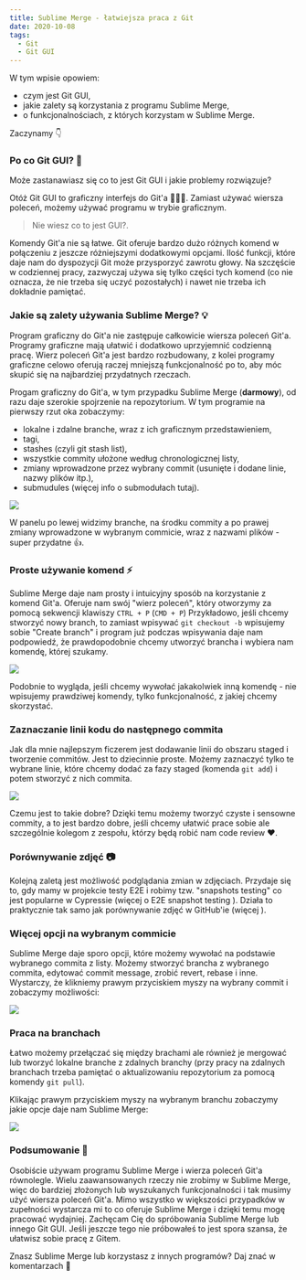 ```yaml
---
title: Sublime Merge - łatwiejsza praca z Git
date: 2020-10-08
tags:
  - Git
  - Git GUI
---
```



W tym wpisie opowiem:
- czym jest Git GUI,
- jakie zalety są korzystania z programu Sublime Merge,
- o funkcjonalnościach, z których korzystam w Sublime Merge.

Zaczynamy 👇

### Po co Git GUI? 🤔

Może zastanawiasz się co to jest Git GUI i jakie problemy rozwiązuje? 

Otóż Git GUI to graficzny interfejs do Git'a 🤷🏻‍♂️. Zamiast używać wiersza poleceń, możemy używać programu w trybie graficznym.

> Nie wiesz co to jest GUI?. <ExternalPostLink name="Link do Wikipedii" url="https://pl.wikipedia.org/wiki/Graficzny_interfejs_u%C5%BCytkownika"/>

Komendy Git'a nie są łatwe. Git oferuje bardzo dużo różnych komend w połączeniu z jeszcze różniejszymi dodatkowymi opcjami. Ilość funkcji, które daje nam do dyspozycji Git może przysporzyć zawrotu głowy. Na szczęście w codziennej pracy, zazwyczaj używa się tylko części tych komend (co nie oznacza, że nie trzeba się uczyć pozostałych) i nawet nie trzeba ich dokładnie pamiętać.

### Jakie są zalety używania Sublime Merge? 💡

Program graficzny do Git'a nie zastępuje całkowicie wiersza poleceń Git'a. Programy graficzne mają ułatwić i dodatkowo uprzyjemnić codzienną pracę. Wierz poleceń Git'a jest bardzo rozbudowany, z kolei programy graficzne celowo oferują raczej mniejszą funkcjonalność po to, aby móc skupić się na najbardziej przydatnych rzeczach.

Progam graficzny do Git'a, w tym przypadku Sublime Merge (**darmowy**), od razu daje szerokie spojrzenie na repozytorium. W tym programie na pierwszy rzut oka zobaczymy:
- lokalne i zdalne branche, wraz z ich graficznym przedstawieniem,
- tagi,
- stashes (czyli git stash list),
- wszystkie commity ułożone według chronologicznej listy,
- zmiany wprowadzone przez wybrany commit (usunięte i dodane linie, nazwy plików itp.),
- submudules (więcej info o submodułach tutaj).

<Image src="./sublime-merge-overview.webp"/>

W panelu po lewej widzimy branche, na środku commity a po prawej zmiany wprowadzone w wybranym commicie, wraz z nazwami plików - super przydatne 👍.

### Proste używanie komend ⚡️

Sublime Merge daje nam prosty i intuicyjny sposób na korzystanie z komend Git'a. Oferuje nam swój "wierz poleceń", który otworzymy za pomocą sekwencji klawiszy `CTRL + P` (`CMD + P`) Przykładowo, jeśli chcemy stworzyć nowy branch, to zamiast wpisywać `git checkout -b` wpisujemy sobie "Create branch" i program już podczas wpisywania daje nam podpowiedź, że prawdopodobnie chcemy utworzyć brancha i wybiera nam komendę, której szukamy.

<Image src="./sublime-merge-branch-hint.webp"/>

Podobnie to wygląda, jeśli chcemy wywołać jakakolwiek inną komendę - nie wpisujemy prawdziwej komendy, tylko funkcjonalność, z jakiej chcemy skorzystać. 

### Zaznaczanie linii kodu do następnego commita 

Jak dla mnie najlepszym ficzerem jest dodawanie linii do obszaru staged i tworzenie commitów. Jest to dziecinnie proste. Możemy zaznaczyć tylko te wybrane linie, które chcemy dodać za fazy staged (komenda `git add`) i potem stworzyć z nich commita.

<Image src="./sublime-merge-commits.webp"/>

Czemu jest to takie dobre? Dzięki temu możemy tworzyć czyste i sensowne commity, a to jest bardzo dobre, jeśli chcemy ułatwić prace sobie ale szczególnie kolegom z zespołu, którzy będą robić nam code review ❤️.

### Porównywanie zdjęć 📷

Kolejną zaletą jest możliwość podglądania zmian w zdjęciach. Przydaje się to, gdy mamy w projekcie testy E2E i robimy tzw. "snapshots testing" co jest popularne w Cypressie (więcej o E2E snapshot testing <ExternalPostLink name="tutaj" url="https://www.cypress.io/blog/2018/01/16/end-to-end-snapshot-testing/"/>). Działa to praktycznie tak samo jak porównywanie zdjęć w GitHub'ie (więcej <ExternalPostLink name="tutaj" url="https://docs.github.com/en/free-pro-team@latest/github/managing-files-in-a-repository/rendering-and-diffing-images"/>).

### Więcej opcji na wybranym commicie

Sublime Merge daje sporo opcji, które możemy wywołać na podstawie wybranego commita z listy. Możemy stworzyć brancha z wybranego commita, edytować commit message, zrobić revert, rebase i inne. Wystarczy, że klikniemy prawym przyciskiem myszy na wybrany commit i zobaczymy możliwości:

<Image src="./sublime-merge-commit-details.webp"/>

### Praca na branchach

Łatwo możemy przełączać się między brachami ale również je mergować lub tworzyć lokalne branche z zdalnych branchy (przy pracy na zdalnych branchach trzeba pamiętać o aktualizowaniu repozytorium za pomocą komendy `git pull`).

Klikając prawym przyciskiem myszy na wybranym branchu zobaczymy jakie opcje daje nam Sublime Merge:

<Image src="./sublime-merge-branching.webp"/>

### Podsumowanie 📝

Osobiście używam programu Sublime Merge i wierza poleceń Git'a równolegle. Wielu zaawansowanych rzeczy nie zrobimy w Sublime Merge, więc do bardziej złożonych lub wyszukanych funkcjonalności i tak musimy użyć wiersza poleceń Git'a. Mimo wszystko w większości przypadków w zupełności wystarcza mi to co oferuje Sublime Merge i dzięki temu mogę pracować wydajniej. Zachęcam Cię do spróbowania Sublime Merge lub innego Git GUI. Jeśli jeszcze tego nie próbowałeś to jest spora szansa, że ułatwisz sobie pracę z Gitem.

Znasz Sublime Merge lub korzystasz z innych programów? Daj znać w komentarzach 🙂